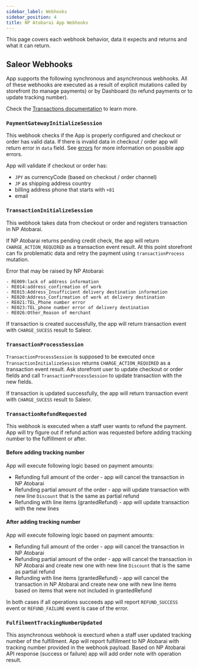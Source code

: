 ```yaml
---
sidebar_label: Webhooks
sidebar_position: 4
title: NP Atobarai App Webhooks
---
```


This page covers each webhook behavior, data it expects and returns and what it can return.

## Saleor Webhooks

App supports the following synchronous and asynchronous webhooks.  All of these webhooks are executed as a result of explicit mutations called by storefront (to manage payments) or by Dashboard (to refund payments or to update tracking number).

Check the [Transactions documentation](/developer/payments/transactions.mdx) to learn more.

### `PaymentGatewayInitializeSession`

This webhook checks if the App is properly configured and checkout or order has valid data. If there is invalid data in checkout / order app will return error in `data` field. See [errors](./errors.mdx) for more information on possible app errors.

App will validate if checkout or order has:

* `JPY` as currencyCode (based on checkout / order channel)
* `JP` as shipping address country
* billing address phone that starts with `+81`
* email

### `TransactionInitializeSession`

This webhook takes data from checkout or order and registers transaction in NP Atobarai.

If NP Atobarai returns pending credit check, the app will return `CHARGE_ACTION_REQUIRED` as a transaction event result. At this point storefront can fix problematic data and retry the payment using `transactionProcess` mutation.

Error that may be raised by NP Atobarai:

```
- RE009:lack of address information
- RE014:address_confirmation of work
- RE015:Address_Insufficient delivery destination information
- RE020:Address_Confirmation of work at delivery destination
- RE021:TEL_Phone number error
- RE023:TEL_phone number error of delivery destination
- RE026:Other_Reason of merchant
```

If transaction is created successfully, the app will return transaction event with `CHARGE_SUCESS` result to Saleor.

### `TransactionProcessSession`

`TransactionProcessSession` is supposed to be executed once `TransactionInitializeSession` returns `CHARGE_ACTION_REQUIRED` as a transaction event result. Ask storefront user to update checkout or order fields and call `TransactionProcessSession` to update transaction with the new fields.

If transaction is updated successfully, the app will return transaction event with `CHARGE_SUCESS` result to Saleor.

### `TransactionRefundRequested`

This webhook is executed when a staff user wants to refund the payment. App will try figure out if refund action was requested before adding tracking number to the fulfillment or after.

#### Before adding tracking number

App will execute following logic based on payment amounts:
* Refunding full amount of the order - app will cancel the transaction in NP Atobarai
* Refunding partial amount of the order - app will update transaction with new line `Discount` that is the same as partial refund
* Refunding with line items (grantedRefund) - app will update transaction with the new lines

#### After adding tracking number

App will execute following logic based on payment amounts:
* Refunding full amount of the order - app will cancel the transaction in NP Atobarai
* Refunding partial amount of the order - app will cancel the transaction in NP Atobarai and create new one with new line `Discount` that is the same as partial refund
* Refunding with line items (grantedRefund) - app will cancel the transaction in NP Atobarai and create new one with new line items based on items that were not included in grantedRefund

In both cases if all operations succeeds app will report `REFUND_SUCCESS` event or `REFUND_FAILURE` event is case of the error.

### `FulfilmentTrackingNumberUpdated`

This asynchronous webhook is execturd when a staff user updated tracking number of the fulfillment. App will report fulfillment to NP Atobarai with tracking number provided in the webhook payload. Based on NP Atobarai API response (success or failure) app will add order note with operation result.
